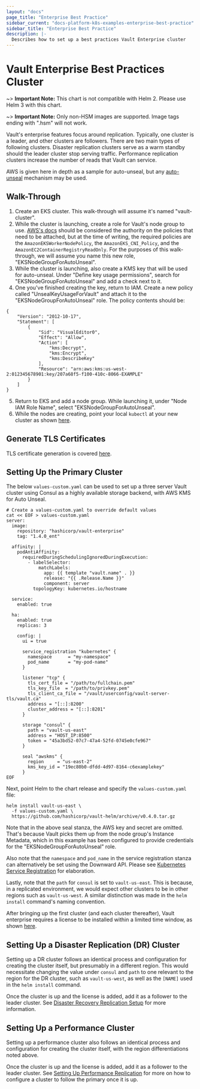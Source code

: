 ```yaml
---
layout: "docs"
page_title: "Enterprise Best Practice"
sidebar_current: "docs-platform-k8s-examples-enterprise-best-practice"
sidebar_title: "Enterprise Best Practice"
description: |-
  Describes how to set up a best practices Vault Enterprise cluster
---
```


# Vault Enterprise Best Practices Cluster

~> **Important Note:** This chart is not compatible with Helm 2. Please use Helm 3 with this chart.

~> **Important Note:** Only non-HSM images are supported. Image tags ending with ".hsm" will not work.

Vault's enterprise features focus around replication. Typically, one cluster is a leader, and other
clusters are followers. There are two main types of following clusters. Disaster replication clusters
serve as a warm standby should the leader cluster stop serving traffic. Performance replication
clusters increase the number of reads that Vault can service.

AWS is given here in depth as a sample for auto-unseal, but any [auto-unseal](/docs/configuration/seal)
mechanism may be used.

## Walk-Through

1. Create an EKS cluster. This walk-through will assume it's named "vault-cluster".
2. While the cluster is launching, create a role for Vault's node group to use.
[AWS's docs](https://docs.aws.amazon.com/eks/latest/userguide/worker_node_IAM_role.html)
should be considered the authority on the policies that need to be attached, but at the time
of writing, the required policies are the `AmazonEKSWorkerNodePolicy`, the `AmazonEKS_CNI_Policy`,
and the `AmazonEC2ContainerRegistryReadOnly`. For the purposes of this walk-through, we will
assume you name this new role, "EKSNodeGroupForAutoUnseal".
3. While the cluster is launching, also create a KMS key that will be used for auto-unseal.
Under "Define key usage permissions", search for "EKSNodeGroupForAutoUnseal" and add a check
next to it.
4. One you've finished creating the key, return to IAM. Create a new policy called
"UnsealKeyUsageForVault" and attach it to the "EKSNodeGroupForAutoUnseal" role. The policy
contents should be:

```
{
    "Version": "2012-10-17",
    "Statement": [
        {
            "Sid": "VisualEditor0",
            "Effect": "Allow",
            "Action": [
                "kms:Decrypt",
                "kms:Encrypt",
                "kms:DescribeKey"
            ],
            "Resource": "arn:aws:kms:us-west-2:012345678901:key/207a68f5-f100-410c-8066-EXAMPLE"
        }
    ]
}
```

5. Return to EKS and add a node group. While launching it, under "Node IAM Role Name", select
"EKSNodeGroupForAutoUnseal".
6. While the nodes are creating, point your local `kubectl` at your new cluster as shown
[here](https://docs.aws.amazon.com/eks/latest/userguide/create-kubeconfig.html).

## Generate TLS Certificates

TLS certificate generation is covered [here](/docs/platform/k8s/helm/examples/standalone-tls).

## Setting Up the Primary Cluster

The below `values-custom.yaml` can be used to set up a three server Vault cluster using
Consul as a highly available storage backend, with AWS KMS for Auto Unseal.

```
# Create a values-custom.yaml to override default values
cat << EOF > values-custom.yaml
server:
  image:
    repository: "hashicorp/vault-enterprise"
    tag: "1.4.0_ent"

  affinity: |
    podAntiAffinity:
      requiredDuringSchedulingIgnoredDuringExecution:
        - labelSelector:
            matchLabels:
              app: {{ template "vault.name" . }}
              release: "{{ .Release.Name }}"
              component: server
          topologyKey: kubernetes.io/hostname

  service:
    enabled: true

  ha:
    enabled: true
    replicas: 3

    config: |
      ui = true

      service_registration "kubernetes" {
        namespace      = "my-namespace"
        pod_name       = "my-pod-name"
      }

      listener "tcp" {
        tls_cert_file = "/path/to/fullchain.pem"
        tls_key_file  = "/path/to/privkey.pem"
        tls_client_ca_file = "/vault/userconfig/vault-server-tls/vault.ca"
        address = "[::]:8200"
        cluster_address = "[::]:8201"
      }

      storage "consul" {
        path = "vault-us-east"
        address = "HOST_IP:8500"
        token = "45a3bd52-07c7-47a4-52fd-0745e0cfe967"
      }

      seal "awskms" {
        region     = "us-east-2"
        kms_key_id = "19ec80b0-dfdd-4d97-8164-c6examplekey"
      }
EOF
```

Next, point Helm to the chart release and specify the `values-custom.yaml` file:

```
helm install vault-us-east \
  -f values-custom.yaml \
  https://github.com/hashicorp/vault-helm/archive/v0.4.0.tar.gz
```

Note that in the above seal stanza, the AWS key and secret are omitted. That's because
Vault picks them up from the node group's Instance Metadata, which in this example has
been configured to provide credentials for the "EKSNodeGroupForAutoUnseal" role.

Also note that the `namespace` and `pod_name` in the service registration stanza can
alternatively be set using the Downward API. Please see
[Kubernetes Service Registration](/docs/configuration/service-registration/kubernetes)
for elaboration.

Lastly, note that the `path` for `consul` is set to `vault-us-east`. This is because, in
a replicated environment, we would expect other clusters to be in other regions such as
`vault-us-west`. A similar distinction was made in the `helm install` command's naming
convention.

After bringing up the first cluster (and each cluster thereafter), Vault enterprise
requires a license to be installed within a limited time window, as shown
[here](/api-docs/system/license/#install-license).

## Setting Up a Disaster Replication (DR) Cluster

Setting up a DR cluster follows an identical process and configuration for
creating the cluster itself, but presumably in a different region. This would
necessitate changing the value under `consul` and `path` to one relevant to the
region for the DR cluster, such as `vault-us-west`, as well as the `[NAME]` used
in the `helm install` command.

Once the cluster is up and the license is added, add it as a follower to the leader
cluster. See [Disaster Recovery Replication Setup](https://learn.hashicorp.com/vault/operations/ops-disaster-recovery)
for more information.

## Setting Up a Performance Cluster

Setting up a performance cluster also follows an identical process and configuration
for creating the cluster itself, with the region differentiations noted above.

Once the cluster is up and the license is added, add it as a follower to the leader
cluster. See [Setting Up Performance Replication](https://learn.hashicorp.com/vault/operations/ops-replication)
for more on how to configure a cluster to follow the primary once it is up.
